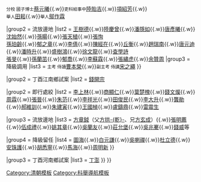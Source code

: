 {{Navbox
|name = 順治丁酉科場案
|title = [[丁酉科場案|順治十四年（1657年）丁酉科場案]]
|liststyle = text-align:center;
|state = {{{state<includeonly>|collapsed</includeonly>}}}

| group1   = 丁酉順天鄉試案
| list1    = {{Navbox subgroup
|groupstyle = text-align:center
|liststyle = text-align:center;
|group1 = 即行正法
|list1 = <small>分校 大理院左評事</small>[[李振鄴]]{{.w}}<small>分校 大理院右評事</small>[[張我朴]]{{.w}}<small>分校 國子博士</small>[[蔡元曦]]{{.w}}<small>吏科給事中</small>[[陸貽吉]]{{.w}}[[項紹芳]]{{.w}}<br><small>舉人</small>[[田耜]]{{.w}}<small>舉人</small>[[鄔作霖]]

|group2 = 流放邊地
|list2 = [[王樹德]]{{.w}}[[陸慶曾]]{{.w}}[[潘隱如]]{{.w}}[[唐彥曦]]{{.w}}[[沈始然]]{{.w}}[[孫暘]]{{.w}}[[張天植]]{{.w}}[[張恂]]<br>[[孫珀齡]]{{.w}}[[郁之章]]{{.w}}[[李倩]]{{.w}}[[陳經在]]{{.w}}[[丘衡]]{{.w}}[[趙瑞南]]{{.w}}[[唐元迪]]{{.w}}[[潘時升]]{{.w}}[[盛樹鴻]]{{.w}}[[徐文龍]]{{.w}}[[查學詩]]<br>[[張旻]]{{.w}}[[孫蘭茁]]{{.w}}[[郁喬]]{{.w}}[[李蘇霖]]{{.w}}[[張繡虎]]{{.w}}[[余贊周]]
|group3 = 降級調用
|list3 = <small>主考 侍讀</small>[[曹本榮]]{{.w}}<small>副主考 侍講</small>[[宋之繩]]
}}

|group2   = 丁酉江南鄉試案
|list2    = {{Navbox subgroup
|groupstyle = text-align:center
|liststyle = text-align:center;
|group1 = 即行正法
|list1 = [[方猶]]{{.w}}[[錢開宗]]

|group2 = 即行處絞
|list2 = [[李上林]]{{.w}}[[商顯仁]]{{.w}}[[葉楚槐]]{{.w}}[[錢文燦]]{{.w}}[[周霖]]{{.w}}[[張晉]]{{.w}}[[朱范]]{{.w}}[[李祥光]]{{.w}}[[田俊民]]{{.w}}[[李大升]]{{.w}}[[龔勛]]{{.w}}[[郝維訓]]{{.w}}[[朱建寅]]{{.w}}[[王國楨]]{{.w}}[[盧鑄鼎]]{{.w}}[[雷震生]]

|group3 = 流放邊地
|list3 = [[方章鉞]]（父[[方拱乾|方拱-{乾}-]]、兄[[方孝標|方玄成]]）{{.w}}[[張明薦]]{{.w}}[[伍成禮]]{{.w}}[[姚其章]]{{.w}}[[吳蘭友]]{{.w}}[[莊允堡]]{{.w}}[[吳兆騫]]{{.w}}[[錢威]]等

|group4 = 降級留任
|list4 = [[圖海]]{{.w}}[[白元謙]]{{.w}}[[吳喇禪]]{{.w}}[[杜立德]]{{.w}}[[安珠瑚|安珠護]]{{.w}}[[胡悉寧]]{{.w}}[[馬海]]{{.w}}[[周明新]]
}}

|group3   = 丁酉河南鄉試案
|list3    = {{Navbox subgroup
|groupstyle = text-align:center
|liststyle = text-align:center;

|group2 = 革職流放
|list2 = [[黃鉍]]{{.w}}[[丁澎]]
}}
}}
<noinclude>
[[Category:清朝模板]]
[[Category:科舉導航模板]]
</noinclude>